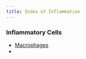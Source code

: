 ```yaml
---
title: Index of Inflammation
---
```


### Inflammatory Cells

- [Macrophages]({{< var ref-macrophage.path >}})
- 